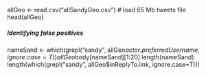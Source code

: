 
allGeo <- read.csv("allSandyGeo.csv") # load 65 Mb tweets file
head(allGeo)

##### Identifying false positives #####
nameSand <- which(grepl("sandy", allGeo$actor.preferredUsername, ignore.case=T))
allGeo$body[nameSand][1:20] 
length(nameSand)
length(which(grepl("sandy", allGeo$inReplyTo.link, ignore.case=T))) 